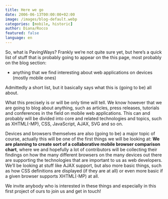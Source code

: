 ```yaml
---
title: Here we go
date: 2006-06-13T00:00:00+02:00
image: /images/blog-default.webp
categories: [mobile, historic]
author: Diana/Rocco
featured: false
language: en
---
```


<div class="entry-content">
So, what is PavingWays? Frankly we’re not quite sure yet, but here’s a quick list of stuff that is probably going to appear on the this page, most probably on the blog section:<ul><li>anything that we find interesting about web applications on devices (mostly mobile ones)</li></ul>

Admittedly a short list, but it basically says what this is (going to be) all about.

What this precisely is or will be only time will tell. We know however that we are going to blog about anything, such as articles, press releases, tutorials and conferences in the field on mobile web applications. This can and probably will be divided into core and related technologies and topics, such as XHTML(-MP), CSS, JavaScript, AJAX, SVG and so on. 



Devices and browsers themselves are also (going to be) a major topic of course, actually this will be one of the first things we will be looking at: <b>We are planning to create sort of a collaborative mobile browser comparison chart</b>, where we and hopefully a lot of contributors will be collecting their findings on how the many different browsers on the many devices out there are supporting the technologies that are important to us as web developers. We’ll be looking at stuff like AJAX support, but also more basic things, such as how CSS definitions are displayed (if they are at all) or even more basic if a given browser supports XHTML(-MP) at all.



We invite anybody who is interested in these things and especially in this first project of ours to join us and get in touch!
</div>


